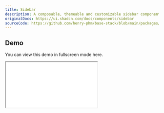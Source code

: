 ```yaml
---
title: Sidebar
description: A composable, themeable and customizable sidebar component.
originalDocs: https://ui.shadcn.com/docs/components/sidebar
sourceCode: https://github.com/henry-phm/base-stack/blob/main/packages/ui/src/components/Sidebar.tsx
---
```


## Demo
You can view this demo in fullscreen mode <Link href="/layout-preview/dashboard/history" target="_blank">here</Link>.
<div className="grid mt-4">
    <div className="overflow-hidden border rounded-xl shadow-lg">
        <iframe
            src="/layout-preview/dashboard/history"
            style={{ width: '1000px', height: '600px' }}
            title="Sidebar Demo"
        />
    </div>
</div>

---

## Usage
This is the sidebar component from `shadcn`, with some adjustments to make it easier to use:
- Added the `SidebarNavigationMenu` component
- Modified so that icons are clickable when the sidebar is collapsed

When using the sidebar, there are some differences between Next.js and Tanstack Router, 
mainly because each uses a different Link component. 
As a result, you need to handle active link display differently for each.

<MdxTip>
By default, when initializing the project, we have already set up a **sidebar layout** for each app at `shared/layouts/DashboardLayout.tsx`. Below are examples of how to use it with each routing library.
</MdxTip>

### `Next.js`
```tsx
// layout.tsx
import { DashboardLayout } from '@/shared/layouts/DashboardLayout'
import { cookies } from 'next/headers'

interface LayoutProps {
    children: React.ReactNode
}

export default async function Layout({ children }: LayoutProps) {
    const cookieStore = await cookies()
    const defaultOpen = cookieStore.get('sidebar_state')?.value !== 'false'

    return <DashboardLayout defaultOpen={defaultOpen}>{children}</DashboardLayout>
}

```

### `Tanstack Router`
```tsx
// route.tsx
import { DashboardLayout } from '@/shared/layouts/DashboardLayout'
import { createFileRoute, Outlet } from '@tanstack/react-router'

export const Route = createFileRoute('/dashboard')({
    component: RouteComponent,
})

function RouteComponent() {
    return (
        <DashboardLayout>
            <Outlet />
        </DashboardLayout>
    )
}

```